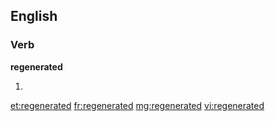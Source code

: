 ==English==
===Verb===
'''regenerated'''
# {{past of|[[regenerate]]}}

[[et:regenerated]]
[[fr:regenerated]]
[[mg:regenerated]]
[[vi:regenerated]]